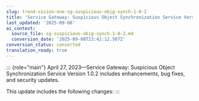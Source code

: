 ```yaml
---
slug: trend-vision-one-sg-suspicious-objg-synch-1-0-2
title: 'Service Gateway: Suspicious Object Synchronization Service Version 1.0.2'
last_updated: '2025-09-08'
ai_context:
  source_file: sg-suspicious-objg-synch-1-0-2.md
  conversion_date: '2025-09-08T23:42:12.507Z'
conversion_status: converted
translation_ready: true
---
```


::: {role="main"}
April 27, 2023—Service Gateway: Suspicious Object Synchronization Service Version 1.0.2 includes enhancements, bug fixes, and security updates.

This update includes the following changes:
:::

